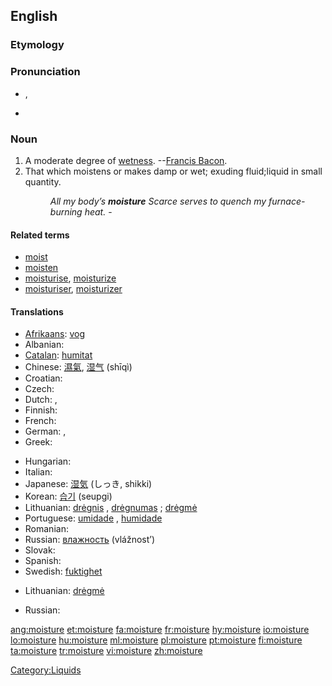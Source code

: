 ==English==

===Etymology===
{{suffix|moist|ure}}

===Pronunciation===
* {{IPA|/ˈmɔɪsʧɚ/}}, {{SAMPA|/"mOIstS@`/}}
* {{audio|en-us-moisture.ogg|Audio (US)}}

===Noun===
{{wikipedia}}
{{en-noun|-}}

# A moderate degree of [[wet]]ness. --[[w:Francis Bacon|Francis Bacon]].
# That which moistens or makes damp or wet; exuding fluid;liquid in small quantity.
#: ''All my body’s '''moisture''' Scarce serves to quench my furnace-burning heat.''  -{{Shak.}}

====Related terms====
* [[moist]]
* [[moisten]]
* [[moisturise]], [[moisturize]]
* [[moisturiser]], [[moisturizer]]

====Translations====
{{trans-top|a moderate degree of wetness}}
* [[Afrikaans]]: [[vog]]
* Albanian: {{t-|sq|lagështirë|f|xs=Albanian}}
* [[Catalan]]: [[humitat]] {{f}}
* Chinese: [[濕氣]], [[湿气]] (shīqì)
* Croatian: {{t-|hr|vlaga|f}}
* Czech: {{t-|cs|vlhkost|f}}
* Dutch: {{t-|nl|vochtigheid|f}}, {{t+|nl|vocht|n}}
* Finnish: {{t+|fi|kosteus}}
* French: {{t+|fr|humidité|f}}
* German: {{t+|de|Feuchtigkeit|f}}, {{t-|de|Nässe|f}}
* Greek: {{t+|el|υγρασία|f|tr=igrasía|sc=Grek}}
{{trans-mid}}
* Hungarian: {{t+|hu|nedvesség}}
* Italian: {{t+|it|umidità|f}}
* Japanese: [[湿気]] (しっき, shikki)
* Korean: [[습기]] (seupgi)
* Lithuanian: [[drėgnis]] {{m}}, [[drėgnumas]] {{m}}; [[drėgmė]] {{f}}
* Portuguese: [[umidade]] {{f}}, [[humidade]] {{f}}
* Romanian: {{t-|ro|umezeală|f}}
* Russian: [[влажность]] (vlážnost’) {{f}}
* Slovak: {{t-|sk|vlaha|f}}
* Spanish: {{t-|es|humedad|f}}
* Swedish: [[fuktighet]] {{c}}
{{trans-bottom}}

{{trans-top|that which moistens or makes damp}}
* Lithuanian: [[drėgmė]] {{f}}
{{trans-mid}}
* Russian: {{t+|ru|влага|f|tr=vlága|sc=Cyrl}}
{{trans-bottom}}

[[Category:Liquids]]

[[ang:moisture]]
[[et:moisture]]
[[fa:moisture]]
[[fr:moisture]]
[[hy:moisture]]
[[io:moisture]]
[[lo:moisture]]
[[hu:moisture]]
[[ml:moisture]]
[[pl:moisture]]
[[pt:moisture]]
[[fi:moisture]]
[[ta:moisture]]
[[tr:moisture]]
[[vi:moisture]]
[[zh:moisture]]